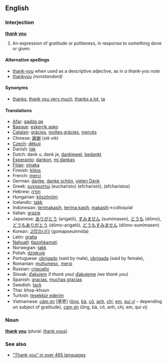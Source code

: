 ==English==
===Interjection===
'''[[thank]] [[you]]'''

# An expression of gratitude or politeness, in response to something done or given.

====Alternative spellings====
*[[thank-you]] when used as a descriptive adjective, as in ''a thank-you note''
* [[thankyou]] ''(nonstandard)''

====Synonyms====
*[[thanks]], [[thank you very much]], [[thanks a lot]], [[ta]]

====Translations====
*[[Afar]]: [[gadda ge]]
*[[Basque]]: [[eskerrik asko]]
*[[Catalan]]: [[gràcies]], [[moltes gràcies]], [[mercès]]
*Chinese: [[謝謝]] (xiè xiè)
*[[Czech]]: [[děkuji]]
*Danish: [[tak]]
*Dutch: dank u, dank je, [[dankjewel]], [[bedankt]]
*[[Esperanto]]: [[dankon]], [[mi dankas]]
*[[Fijian]]: [[vinaka]]
*Finnish: [[kiitos]]
*French: [[merci]]
*German: [[danke]], [[danke schön]], [[vielen Dank]]
*Greek: [[ευχαριστώ]] (eucharisto) (efcharist&oacute;), (efcharistos)
*Hebrew: [[תודה]]
*Hungarian: [[köszönöm]]
*Icelandic: [[takk]]
*Indonesian: [[terimakasih]], [[terima kasih]], [[terima kasih|makasih]]&rarr;colloquial
*Italian: [[grazie]]
*Japanese: [[ありがとう]] (arigatō), [[すみません]] (sumimasen), [[どうも]] (dōmo), [[どうもありがとう]] (dōmo-arigatō), [[どうもすみません]] (dōmo-sumimasen)
*Korean: [[고맙습니다]] (gomapseumnida)
*Latin: [[gratia]]
*[[Nahuatl]]: [[tlazohkamati]]
*Norwegian: [[takk]]
*Polish: [[dziękuję]]
*Portuguese: [[obrigado]] (said by male), [[obrigada]] (said by female),
*Romanian: [[mulţumesc]], [[mersi]]
*Russian: [[спасибо]]
*Slovak: [[ďakujem]] ''(I thank you)'' [[ďakujeme]] ''(we thank you)''
*Spanish: [[gracias]], [[muchas gracias]]
*Swedish: [[tack]]
*Thai: khop-khuun
*Turkish: [[teşekkür ederim]]
*Vietnamese: [[cám ơn]] [感恩] ([[ông]], [[bà#Vietnamese|bà]], [[cô#Vietnamese|cô]], [[anh#Vietnamese|anh]], [[chị]], [[em#Vietnamese|em]], [[quí vị]] &ndash; depending on subject of gratitude), [[cảm ơn]] (ông, bà, cô, anh, chị, em, quí vị)

===Noun===
'''[[thank]] [[you]]''' (plural: [[thank yous]])

===See also===
*[http://www.elite.net/~runner/jennifers/thankyou.htm "Thank you" in over 465 languages]